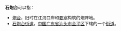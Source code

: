 '''石炮台'''可以指：
*[[炮台|炮台]]，旧时在江海口岸和[[要塞|要塞]]构筑的炮阵地。
*[[石炮台街道|石炮台街道]]，[[中华人民共和国|中国]][[广东省|广东省]][[汕头市|汕头市]][[金平区|金平区]]下辖的一个[[街道_(行政区划)|街道]]。
{{disambig|Cat=三字消歧义}}